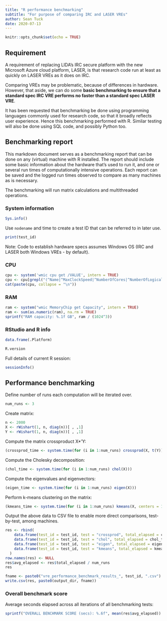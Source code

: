 ```yaml
---
title: "R performance benchmarking"
subtitle: "For purpose of comparing IRC and LASER VREs"
author: Sean Tuck
date: 2020-07-13
---
```


```r
knitr::opts_chunk$set(echo = TRUE)
```

## Requirement

A requirement of replacing LIDA's IRC secure platform with the new Microsoft Azure cloud platform, LASER, is that research code run at least as quickly on LASER VREs as it does on IRC.

Comparing VREs may be problematic, because of differences in hardware. However, that aside, we can do some **basic benchmarking to ensure that a standard spec IRC VRE performs no faster than a standard spec LASER VRE**.

It has been requested that benchmarking be done using programming languages commonly used for research code, so that it broadly reflects user experience. Hence this benchmarking performed with R. Similar testing will also be done using SQL code, and possibly Python too.

## Benchmarking report

This markdown document serves as a benchmarking report that can be done on any (virtual) machine with R installed. The report should include some basic information about the hardware that's used to run it, and one or several run times of computationally intensive operations. Each report can be saved and the logged run times observed to compare as many machines as is necessary.

The benchmarking will run matrix calculations and multithreaded operations.

### System information

```r
Sys.info()
```

Use `nodename` and time to create a test ID that can be referred to in later use.

```r
print(test_id)
```

Note: Code to establish hardware specs assumes Windows OS (IRC and LASER both Windows VREs - by default).

### CPU

```r
cpu <- system('wmic cpu get /VALUE', intern = TRUE)
cpu <- cpu[grepl("(^Name|^MaxClockSpeed|^NumberOfCores|^NumberOfLogicalProcessors)", cpu)]
cat(paste(cpu, collapse = "\n"))
```

### RAM

```r
ram <- system("wmic MemoryChip get Capacity", intern = TRUE)
ram <- sum(as.numeric(ram), na.rm = TRUE)
sprintf("RAM capacity: %.1f GB", ram / (1024^3))
```

### RStudio and R info

```r
data.frame(.Platform)
```

```r
R.version
```

Full details of current R session:

```r
sessionInfo()
```

## Performance benchmarking

Define number of runs each computation will be iterated over.

```r
num_runs <- 3
```

Create matrix: 

```r
n <- 2000
X <- rWishart(1, n, diag(n))[ , ,1]
Y <- rWishart(1, n, diag(n))[ , ,1]
```

Compute the matrix crossproduct X*'Y:

```r
(crossprod_time <- system.time(for (i in 1:num_runs) crossprod(X, t(Y))))
```

Compute the Cholesky decomposition:

```r
(chol_time <- system.time(for (i in 1:num_runs) chol(X)))
```

Compute the eigenvalues and eigenvectors:

```r
(eigen_time <- system.time(for (i in 1:num_runs) eigen(X)))
```

Perform k-means clustering on the matrix:

```r
(kmeans_time <- system.time(for (i in 1:num_runs) kmeans(X, centers = 10)))
```

Output the above data to CSV file to enable more direct comparisons, test-by-test, among machines.

```r
res <- rbind(
    data.frame(test_id = test_id, test = "crossprod", total_elapsed = crossprod_time["elapsed"]),
    data.frame(test_id = test_id, test = "chol", total_elapsed = chol_time["elapsed"]),
    data.frame(test_id = test_id, test = "eigen", total_elapsed = eigen_time["elapsed"]),
    data.frame(test_id = test_id, test = "kmeans", total_elapsed = kmeans_time["elapsed"])
  )
row.names(res) <- NULL
res$avg_elapsed <- res$total_elapsed / num_runs
res
```

```r
fname <- paste0("vre_performance_benchmark_results_", test_id, ".csv")
write.csv(res, paste0(output_dir, fname))
```

### Overall benchmark score

Average seconds elapsed across all iterations of all benchmarking tests:

```r
sprintf("OVERALL BENCHMARK SCORE (secs): %.6f", mean(res$avg_elapsed))
```

